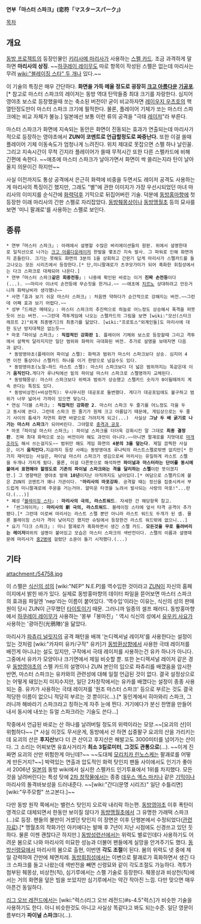 '''연부「마스터 스파크」(恋符「マスタースパーク」)'''

[[목차]]

== 개요 ==

[[동방 프로젝트]]의 등장인물인 [[키리사메 마리사]]가 사용하는 [[스펠 카드(동방 프로젝트)|스펠 카드]]. 조금 과격하게 말하면 '''마리사의 상징'''. ~~[[하쿠레이 레이무]]도 따로 항목이 작성된 스펠은 없는데 마리사는 무려 [[wiki:"블레이징 스타" 두 개]]나 있다.~~

이 기술의 특징은 매우 간단하다. '''화면을 가득 메울 정도로 굉장히 [[크고 아름다운]] [[기공포]]'''.[* 참고로 마스터 스파크의 레이저는 동방 역대 탄막들중 최대 크기를 자랑한다. 심지어 영야초 보스로 등장했을때 쏘는 축소된 버전이! 굳이 비교하자면 [[레이우지 우츠호]]의 핵열탄정도만이 마스터 스파크 크기에 필적한다. 물론, 플레이어 기체가 쏘는 마스터 스파크에는 비교 자체가 불능.] 일본에선 보통 이런 류의 공격을 "극태 [[레이저]]"라 부른다.

마스터 스파크가 화면에 지속되는 동안은 화면이 진동되는 효과가 연출되는데 마리사가 적으로 등장하는 영야초에서 '''ZUN이 코멘트로 언급할정도로 짜증난다.''' 또한 이걸 쏠때 플레이어 기체 이동속도가 엄청나게 느려진다. 위치 제대로 못잡으면 스펠 하나 날린꼴. 그리고 지속시간이 무척 긴지라 플레이어가 쏠때 무적시간 또한 다른 스펠카드에 비해 긴편에 속한다. ~~애초에 마스터 스파크가 날아가면서 화면이 싹 쓸리는지라 탄이 날아올지 의문이긴 하지만~~ 

사실 이전까지도 통상 공격에서 은근히 화력에 비중을 두면서도 레이저 공격도 사용하는게 마리사의 특징이긴 했지만, 그래도 "별"에 관한 이미지가 가장 우선시되었던 마녀 마리사의 이미지를 순식간에 [[화력덕후]] 기믹으로 뒤집어버린 기술. 덕분에 [[동방홍마향]]에 첫 등장한 이래 마리사의 간판 스펠로 자리잡았다. [[동방췌몽상]]이나 [[동방맹월초]] 등의 묘사를 보면 '미니 팔괘로'를 사용하는 스펠로 보인다.

== 종류 ==

 * 연부「마스터 스파크」: 아래에서 설명할 수많은 바리에이션들의 원판. 위에서 설명한대로 일직선으로 나가는 [[크고 아름다운]]레이저 한발을 몇초간 지속 발사. 그 파워로 인해 화면까지 흔들린다. 크기는 못해도 화면의 3분의 1을 상회하고 간판기 답게 마리사가 스펠카드를 들고나오는 모든 시리즈에서 등장한다.[* 단,미니팔괘로가 츠쿠모가미가 되어 흑화한 휘침성에서는 다크 스파크로 대체되어 나온다.]
 * 연부「마스터 스파크'''같은 회중전등'''」: 나중에 확인된 바로는 이거 '''진짜 손전등'''이다(...). ~~마리사 이녀석 손전등에 무슨짓을 한거냐.~~ ~~애초에 [[치르노]] 상대하려고 만든거니까 화력낭비라 생각했나~~
 * 사연「효과 보기 쉬운 마스터 스파크」: 처음엔 약하다가 순간적으로 강해지는 버전.~~그런데 어째 효과 보기 어렵다.~~
 * 성부「드래곤 메테오」: 마스터 스파크의 추진력으로 하늘로 어느정도 상승해서 폭격을 퍼붓듯이 쓰는 버전. ~~그런데 격투게임에 나오는 스펠카드의 그림을 보면 [wiki:"모선(스타크래프트 2)"외계 최종병기]의 최종기를 닮았다. [wiki:"프로토스"외계인들]도 마리사에 대한 도난 방지대책은 없는듯~~
 * 마포「파이널 스파크」: '''직접적인 강화판 1'''. 플레이어 기체와 보스로 등장할때 그리고 격투에서 살짝씩 달라지지만 일단 범위와 화력이 극대화된 버전. 추가로 설명을 보태자면 다음과 같다.
  * 동방영야초(플레이어 파이널 스펠): 화력과 범위가 마스터 스파크보다 상승. 심지어 4면 이전 통상이나 스펠카드 하나를 이거 한방으로 넘길수도 있다.
  * 동방영야초(노말~하드 라스트 스펠): 마스터 스파크보다 더 넓은 범위까지는 똑같은데 이거 '''움직인다.'''게다가 루나틱에선 밑의 파이널 마스터 스파크로 스펠명까지 교체된다.
  * 동방췌몽상: 마스터 스파크보다 위력과 범위가 상승했고 스펠카드 숫자가 0이될때까지 계속 쏜다는 특징도 있다.
  * 동방비상천(+비상천칙): 무시무시한 대공포로 돌변했다. 게다가 대공포임에도 불구하고 범위가 너무 넓어서 가까이 있으면 맞는다.
 * 연심「더블 스파크」: '''직접적인 강화판 2'''. 마스터 스파크 두 줄기를 어느정도 각을 두고 동시에 쏜다. 그런데 스파크 한 줄기가 원체 크고 아름답기 때문에, 게임상으로는 두 줄기 사이의 틈새가 자연히 화면 바깥으로 가려지게 되고(...)  사실상 '''그냥 두 배 굵기로 나가는 마스터 스파크'''가 되어버린다. 그야말로 [[충격과 공포]].
 * 마포「파이널 마스터 스파크」: 파이널 스파크를 더더욱 강화시킨 말 그대로 '''최종 결정판'''. 진짜 최대 화력으로 쏘는 버전이라 해도 과언이 아니다.~~아니면 팔괘로를 지멋대로 [[마개조]]라도 해서 쓰는걸지도~~ 범위만 해도 게임 화면의 '''4분의 3을 덮는다'''. 제일 끔찍한 사실은, 이거 '''움직인다.'''지금까지 등장 사례는 동방영야초 루나틱의 라스트스펠로밖엔 없지만[* 한가지 재미있는 사실은, 파이널 마스터 스파크가 생김으로써 마리사는 유일하게 라스트 스펠을 두개나 가지게 됬다. 물론, 이걸 다른뜻으로 해석하면 '''파이널과 마스터라는 단어를 동시에 붙여서 표현해야 할정도로 기존의 파이널 스파크와는 격을 달리하는 스펠'''이란 뜻이겠지만.] 그 영향력은 영야초 발매 '''10년'''이지난 아직까지도 남아있다.[* 여담으로 스펠카드에 붙은 ZUN의 코멘트가 꽤나 가관이다. "'''마리사의 마포강좌'''. 공격할 때는 정신을 집중시켜서 부드럽게 미니팔괘로에 주문을 거는거야. 얄미운 타겟을 노려서 발사되는 사랑의 마포!"...란다.(...)]
 * 혜성「[[블레이징 스타]]」: '''마리사의 극의, 라스트워드'''. 자세한 건 해당항목 참고.
 * 「썬그레이저」: '''마리사의 新 극의, 라스트워드'''. 블레이징 스타에 앞서 타격 공격이 추가됐다.[* 그런데 이로써 마리사는 라스트 스펠 뿐만 아니라 라스트 워드도 두개가 된 셈. 물론 블레이징 스타가 격이 낮아지긴 했지만 슈팅에서 등장한건 라스트 워드밖에 없으니...]
 * 요기「다크 스파크」: 미니 팔괘로가 흑화하면서 생긴 스펠 카드. '''모든것을 무로 돌려버리는 레이저'''따위의 설명이 붙어있고 모습은 마스터 스파크의 색반전이다. 스펠의 이름과 설명때문에 마리사가 [[중2병]]에 걸렸단 소문이 돌기 시작했다.(...)

== 기타 ==

attachment:/54758.jpg

이 스펠은 [[식신의 성]]의 [wiki:"NEP" N.E.P]를 역수입한 것이라고 [[ZUN]]이 자신의 홈페이지에서 밝힌 바가 있다. 실제로 동방홍마향의 데이터 파일을 뜯어보면 마스터 스파크의 효과음 파일엔 'nep'라는 이름이 붙어있다. '역수입'이라는 이유는, 식신의 성의 판매원이 당시 ZUN이 근무했던 [[타이토]]이기 때문. 그러니까 일종의 셀프 패러디.
동방홍마향에서 [[하쿠레이 레이무]]가 사용하는 '몽부「봉마진」' 역시 식신의 성에서 [[유우키 사요]]가 사용하는 '광아진(光鴉陣)'을 닮았다.

마리사가 [[파츄리 널릿지]]의 공격 패턴을 배껴 '논디렉셔널 레이저'를 사용한다는 설정이 있는 것처럼 [wiki:"카자미 유카/구작" 유카]가 [[동방환상향]]에서 사용한 극태 레이저를 배낀게 아니냐는 설도 있지만, 구작에서 극태 레이저를 사용하는건 유카 하나가 아니다. 그중에서 유카가 모양이나 크기면에서 제일 비슷할 뿐. 또한 논디렉셔널 레이저 같은 경우 [[동방영야초]]의 스펠 카드의 설명이나 ZUN 본인의 입으로 파츄리를 배꼈음을 암시한 반면, 마스터 스파크는 유카와의 관련성에 대해 일절 언급된 것이 없다. 결국 설정상으로는 어떻게 돼있는지 미지수지만, 일단 2차창작에서는 유카를 배꼈다는 설정이 종종 사용되는 중. 유카가 사용하는 극태 레이저를 '원조 마스터 스파크' 등으로 부르는 것도 결국 적당한 이름이 없으니 적당히 부르는 것 뿐이다(…).[* 동인계에서 히마와리 스파크, 그러니까 해바라기 스파크라고 칭하는게 자주 눈에 띈다. 거기에다가 분신 한명을 만들어내서 동시에 내쏘는 듀얼 스파크라는 기술도 쓴다...]

작중에서 언급된 바로는 산 하나를 날려버릴 정도의 위력이라는 모양.~~[요괴의 산]이 위험하다~~ [* 사실 이것도 무서운게, 동방에서 산 하면 십중팔구 요괴의 산을 가리키는데 요괴의 산은 '''후지산'''보다 더 큰 산이고 후지산은 해발고도 3000미터를 넘어가는 산이다. 그 소리는 어찌보면 유효사거리가 '''최소 3킬로미터''', '''그것도 관통으로'''(...). ~~이게 진짜면 요괴의 산만 위험한게 아닌데?~~ ~~도대체 [[모리치카 린노스케]]는 팔괘로를 어떻게 만든거지?~~]  박력있는 연출과 압도적인 화력 탓인지 팬들 사이에서도 인기가 좋아서 2006년 [[일본]]의 동방 wiki에서 실시한 스펠카드 인기투표에서 1위를 차지했다. 모든 것을 날려버린다는 특성 탓에 [[2차 창작]]물에서는 종종 [[데우스 엑스 마키나]] 같은 [[기믹]]이나 마리사의 돌격바보성을 드러내준다. ~~[wiki:"간디(문명 시리즈)" 일단 수틀리면] [wiki:"우주모함" 쓰고본다.]~~

다만 동방 원작 쪽에서는 밸런스 탓인지 오르락 내리락 하는편.
[[동방영야초]] 이후 폭탄이 영격으로 대체되면서 한동안 보이질 않다가 [[동방맹월초]]에서 그 유명한 가래떡 스파크(…)로 등장. 팬들의 불만이 거셌던 탓인지 이 장면은 이후 단행본에서 수정되었다([http://pds17.egloos.com/pmf/201004/14/77/d0048777_4bc5d34065802.jpg 관련자료]).[* 맹월초의 작화가인 아키에다는 발매 후 7년이 지난 시점에도 신경쓰고 있던 듯 하다. 물론 이젠 괜찮다곤 하지만.]
[[동방성련선]]에서는 위력도 별로인데다 사용하기도 어려운 봄으로 나와 마리사의 미묘한 성능과 더불어 팬들에게 실망을 안겨주기도 했다.
[[동방신령묘]]에서 마리사의 봄으로 출현, 이번엔 '''각도 조절'''이 된다. 봄의 위력도 넷 중에 제일 강력하여 간만에 체면치레.
[[동방휘침성]]에서는 이변으로 팔괘로가 흑화하면서 생긴 다크 스파크를 들고 나왔는데 색반전을 빼면 신령묘와 같이 각도조절도 가능하다.
격투가 첨부된 췌몽상, 비상천(칙), 심기루에서는 스펠 기술로 등장한다. 췌몽상과 비상천(칙)에서는 거의 화면을 덮은 빔을 쏘았지만 심기루에서는 약간 작아진 느낌. 다만 맞으면 매우 아픈건 동일하다.

[[리그 오브 레전드]]에서는 [wiki:"럭스(리그 오브 레전드)#s-4.5"럭스]가 비슷한 기술을 사용하기도 한다. 아니 비슷한것도 아니고 사실상 똑같다고 봐도 되는수준. 일단 영문이름부터가 '''파이널 스파크'''다(...).
